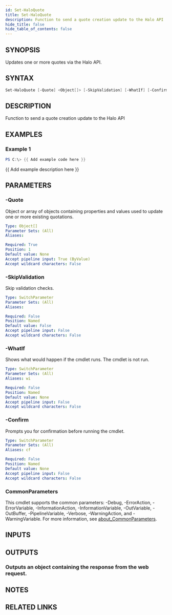 ```yaml
---
id: Set-HaloQuote
title: Set-HaloQuote
description: Function to send a quote creation update to the Halo API
hide_title: false
hide_table_of_contents: false
---
```


## SYNOPSIS

Updates one or more quotes via the Halo API.

## SYNTAX

```powershell
Set-HaloQuote [-Quote] <Object[]> [-SkipValidation] [-WhatIf] [-Confirm] [<CommonParameters>]
```

## DESCRIPTION

Function to send a quote creation update to the Halo API

## EXAMPLES

### Example 1

```powershell
PS C:\> {{ Add example code here }}
```

{{ Add example description here }}

## PARAMETERS

### -Quote

Object or array of objects containing properties and values used to update one or more existing quotations.

```yaml
Type: Object[]
Parameter Sets: (All)
Aliases:

Required: True
Position: 1
Default value: None
Accept pipeline input: True (ByValue)
Accept wildcard characters: False
```

### -SkipValidation

Skip validation checks.

```yaml
Type: SwitchParameter
Parameter Sets: (All)
Aliases:

Required: False
Position: Named
Default value: False
Accept pipeline input: False
Accept wildcard characters: False
```

### -WhatIf

Shows what would happen if the cmdlet runs.
The cmdlet is not run.

```yaml
Type: SwitchParameter
Parameter Sets: (All)
Aliases: wi

Required: False
Position: Named
Default value: None
Accept pipeline input: False
Accept wildcard characters: False
```

### -Confirm

Prompts you for confirmation before running the cmdlet.

```yaml
Type: SwitchParameter
Parameter Sets: (All)
Aliases: cf

Required: False
Position: Named
Default value: None
Accept pipeline input: False
Accept wildcard characters: False
```

### CommonParameters

This cmdlet supports the common parameters: -Debug, -ErrorAction, -ErrorVariable, -InformationAction, -InformationVariable, -OutVariable, -OutBuffer, -PipelineVariable, -Verbose, -WarningAction, and -WarningVariable. For more information, see [about_CommonParameters](http://go.microsoft.com/fwlink/?LinkID=113216).

## INPUTS

## OUTPUTS

### Outputs an object containing the response from the web request.

## NOTES

## RELATED LINKS
